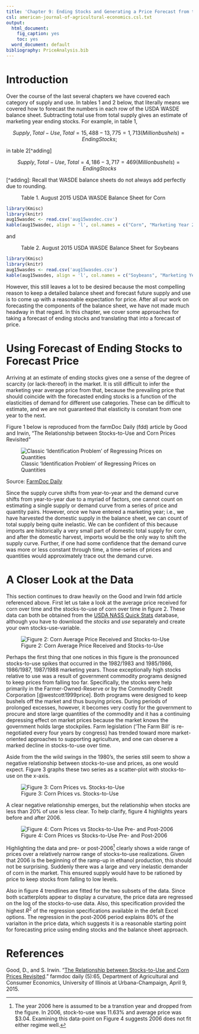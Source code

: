 ```yaml
---
title: 'Chapter 9: Ending Stocks and Generating a Price Forecast from the Balance Sheet'
csl: american-journal-of-agricultural-economics.csl.txt
output:
  html_document:
    fig_caption: yes
    toc: yes
  word_document: default
bibliography: PriceAnalysis.bib
---
```


# Introduction

Over the course of the last several chapters we have covered each category of supply and use. In tables 1 and 2 below, that literally means we covered how to forecast the numbers in each row of the USDA WASDE balance sheet. Subtracting total use from total supply gives an estimate of marketing year ending stocks. For example, in table 1, 

$$Supply, Total - Use, Total = 15,488 - 13,775 = 1,713 (Million bushels) = Ending Stocks;$$ 

in table 2[^adding]

$$Supply, Total - Use, Total = 4,186 - 3,717 = 469 (Million bushels) = Ending Stocks$$

[^adding]: Recall that WASDE balance sheets do not always add perfectly due to rounding.  

: Table 1. August 2015 USDA WASDE Balance Sheet for Corn

```r
library(Kmisc)
library(knitr)
aug15wasdec <- read.csv('aug15wasdec.csv')
kable(aug15wasdec, align = 'l', col.names = c("Corn", "Marketing Year 2013/2014", "Marketing Year 2014/2015 Est.", "Marketing Year 2015/2016 July Projection", "Marketing Year 2015/2016 August Projection"))

```

and 

: Table 2. August 2015 USDA WASDE Balance Sheet for Soybeans

```r
library(Kmisc)
library(knitr)
aug15wasdes <- read.csv('aug15wasdes.csv')
kable(aug15wasdes, align = 'l', col.names = c("Soybeans", "Marketing Year 2013/2014", "Marketing Year 2014/2015 Est.", "Marketing Year 2015/2016 July Projection", "Marketing Year 2015/2016 August Projection"))

```

However, this still leaves a lot to be desired because the most compelling reason to keep a detailed balance sheet and forecast future supply and use is to come up with a reasonable expectation for price. After all our work on forecasting the components of the balance sheet, we have not made much headway in that regard. In this chapter, we cover some approaches for taking a forecast of ending stocks and translating that into a forecast of price. 

# Using Forecast of Ending Stocks to Forecast Price

Arriving at an estimate of ending stocks gives one a sense of the degree of scarcity (or lack-thereof) in the market. It is still difficult to infer the marketing year average price from that, because the prevailing price that should coincide with the forecasted ending stocks is a function of the elasticities of demand for different use categories. These can be difficult to estimate, and we are not guaranteed that elasticity is constant from one year to the next. 

Figure 1 below is reproduced from the farmDoc Daily (fdd) article by Good and Irwin, "The Relationship between Stocks-to-Use and Corn Prices Revisited"

![Classic 'Identification Problem' of Regressing Prices on Quantities](images/fdd04092015_fig1.jpg)

Source: [FarmDoc Daily](http://farmdocdaily.illinois.edu/2015/04/relationship-stock-to-use-and-corn-prices.html)

Since the supply curve shifts from year-to-year and the demand curve shifts from year-to-year due to a myriad of factors, one cannot count on estimating a single supply or demand curve from a series of price and quantity pairs. However, once we have entered a marketing year; i.e., we have harvested the domestic supply in the balance sheet, we can count of total supply being quite inelastic. We can be confident of this because imports are historically a very small part of domestic total supply for corn, and after the domestic harvest, imports would be the only way to shift the supply curve. Further, if one had some confidence that the demand curve was more or less constant through time, a time-series of prices and quantities would approximately trace out the demand curve. 

# A Closer Look at the Data

This section continues to draw heavily on the Good and Irwin fdd article referenced above. First let us take a look at the average price received for corn over time and the stocks-to-use of corn over time in figure 2. These data can both be obtained from the [USDA NASS Quick Stats](http://www.nass.usda.gov/Statistics_by_Subject/?sector=CROPS) database, although you have to download the *stocks* and *use* separately and create your own stocks-use-variable. 

![Figure 2: Corn Average Price Received and Stocks-to-Use](corn_endingstock_prices_files/image005.png)

Perhaps the first thing that one notices in this figure is the pronounced stocks-to-use spikes that occurred in the 1982/1983 and 1985/1986, 1986/1987, 1987/1988 marketing years. Those exceptionally high stocks relative to use was a result of government commodity programs designed to keep prices from falling too far. Specifically, the stocks were help primarily in the Farmer-Owned-Reserve or by the Commodity Credit Corporation [@westcott1999price]. Both programs were designed to keep bushels off the market and thus buoying prices. During periods of prolonged excesses, however, it becomes very costly for the government to procure and store large quantities of the commodity and it has a continuing depressing effect on market prices because the market knows the government holds large stockpiles. Farm legislation ('The Farm Bill' is re-negotiated every four years by congress) has trended toward more market-oriented approaches to supporting agriculture, and one can observe a marked decline in stocks-to-use over time. 

Aside from the the wild swings in the 1980's, the series still seem to show a negative relationship between stocks-to-use and prices, as one would expect. Figure 3 graphs these two series as a scatter-plot with stocks-to-use on the x-axis. 

![Figure 3: Corn Prices vs. Stocks-to-Use](corn_endingstock_prices_files/image001.png)

A clear negative relationship emerges, but the relationship when stocks are less than 20% of use is less clear. To help clarify, figure 4 highlights years before and after 2006. 

![Figure 4: Corn Prices vs Stocks-to-Use Pre- and Post-2006](corn_endingstock_prices_files/image002.png)

Highlighting the data and pre- or post-2006[^post2006] clearly shows a wide range of prices over a relatively narrow range of stocks-to-use realizations. Given that 2006 is the beginning of the ramp-up in ethanol production, this should not be surprising. Suddenly there was a large and very inelastic demander of corn in the market. This ensured supply would have to be rationed by price to keep stocks from falling to low levels. 

[^post2006]: The year 2006 here is assumed to be a transtion year and dropped from the figure. In 2006, stock-to-use was 11.63% and average price was $3.04. Examining this data-point on Figure 4 suggests 2006 does not fit either regime well. 

Also in figure 4 trendlines are fitted for the two subsets of the data. Since both scatterplots appear to display a curvature, the price data are regressed on the log of the stocks-to-use data. Also, this specification provided the highest $R^2$ of the regression specifications available in the defalt Excel options. The regression in the post-2006 period explains 80% of the variaiton in the price data, which suggests it is a reasonable starting point for forecasting price using ending stocks and the balance sheet approach.   


# References

Good, D., and S. Irwin. "[The Relationship between Stocks-to-Use and Corn Prices Revisited](http://farmdocdaily.illinois.edu/2015/04/relationship-stock-to-use-and-corn-prices.html)." farmdoc daily (5):65, Department of Agricultural and Consumer Economics, University of Illinois at Urbana-Champaign, April 9, 2015.




